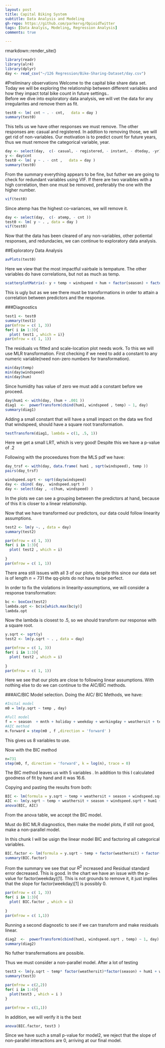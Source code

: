 ```yaml
---
layout: post
title: Capital Biking System
subtitle: Data Analysis and Modeling
gh-repo: https://github.com/parkervg/OpioidTwitter
tags: [Data Analyis, Modeling, Regression Analysis]
comments: true

---
```


rmarkdown::render_site()



```r
library(readr)
library(alr4)
library(dplyr)
day <- read_csv("~/126 Regression/Bike-Sharing-Dataset/day.csv")


```
#Preliminary observations
Welcome to the capital bike share data set. Today we will be exploring the relationship between different variables and how they impact total bike count in future settings..  
Before we dive into exploratory data analysis, we will vet the data for any irregularites and remove them as fit. 

```r
test0 <- lm( cnt ~ . - cnt,   data = day )
summary(test0)

```
This tells us we have other responses we must remove. The other responses are: casual and registered. 
In addtion to removing those, we will get rid of non-variables. 
Our motivation is to predict count for future years, thus we must remove the categorical variable, year. 
```r
day <- select(day,  c(- casual, - registered, - instant, - dteday, -yr) ) 
y <- day$cnt
test0 <- lm( y ~ . - cnt ,   data = day )
summary(test0)
```
From the summary everything appears to be fine, but futher we are going to check for redundant variables using VIF. 
If there are two varaibles with a high correlation, then one must be removed, preferably the one with the higher number.
```r
vif(test0)
```
Since atemp has the highest co-variances, we will remove it. 


```r
day <- select(day,  c(- atemp, - cnt ))
test0 <- lm( y ~ . , data = day )
vif(test0)

```
Now that the data has been cleared of any non-variables, other potiental responses, and redundacies, we can continue to exploratory data analysis.  
 

##Exploratory Data Analysis 
```r
avPlots(test0)

```

Here we view that the most impactful vairbale is tempature. The other variables do have correlations, but not as much as temp.

```r
scatterplotMatrix(~ y + temp + windspeed + hum + factor(season) + factor(mnth) + factor(holiday) + factor(weekday) + factor(workingday) + factor(weathersit) , data =day)

```

This is ugly but as we see there must be transformations in order to attain a correlation between predictors and the response. 

###Diagnostics 
```r
test1 <- test0
summary(test1)
par(mfrow = c( 1, 3))
for( i in 1:3){
  plot( test1 , which = i)}
par(mfrow = c( 1, 1))

```
The residuals vs fitted and scale-location plot needs work. To this we will use MLR transformation.
First checking if we need to add a constant to any numeric variable(need non-zero numbers for transformation).

```r
min(day$temp)
min(day$windspeed)
min(day$hum)
```
Since humidity has value of zero we must add a constant before we proceed. 

```r
day$hum1 <- with(day, (hum + .001 )) 
diag1  <-  powerTransform(cbind(hum1, windspeed , temp) ~ 1, day)
summary(diag1)
```

Adding a small constant that will have a small impact on the data we find that windspeed, should have a square root transformation. 

```r
testTransform(diag1, lambda = c(1, .5, 1))


```
Here we get a small LRT, which is very good! Despite this we have a p-value of .2

Following with the proceedures from the MLS pdf we have:
```r
day_trsf <- with(day, data.frame( hum1 , sqrt(windspeed), temp ))
pairs(day_trsf)

windspeed.sqrt <- sqrt(day$windspeed)
day <- cbind( day,  windspeed.sqrt )
day <- select(day , -c(hum, windspeed) )

```
In the plots we can see a grouping between the predictors at hand, because of this it is closer to a linear relationship.


Now that we have transformed our predictors, our data could follow linearity assumptions. 

```r
test2 <- lm(y ~. , data = day)
summary(test2)

par(mfrow = c( 1, 3))
for( i in 1:3){
  plot( test2 , which = i)
  
} 
par(mfrow = c( 1, 1))
```
There area still issues with all 3 of our plots, despite this since our data set is of length $n = 731$ the qq-plots do not have to be perfect. 

In order to fix the violations in linearity-assumptions, we will consider a response transformation: 
```r
bc <- boxCox(test2) 
lambda.opt <- bc$x[which.max(bc$y)] 
lambda.opt 
```
Now the lambda is closest to .5, so we should transform our response with a square root.

```r
y.sqrt <- sqrt(y)
test2 <- lm(y.sqrt ~ . , data = day) 

par(mfrow = c( 1, 3))
for( i in 1:3){
  plot( test2 , which = i)
  
} 
par(mfrow = c( 1, 1))

```
Here we see that our plots are close to following linear assumptions.
With nothing else to do  we can continue to the AIC/BIC methods. 


###AIC/BIC Model selection. 
Doing the AIC/ BIC Methods, we have:
```r
#Inital model
m0 = lm(y.sqrt ~ temp , day)

#Full model
f = ~ season  + mnth + holiday + weekday + workingday + weathersit + temp + hum1 + windspeed.sqrt
#AIC method
m.forward = step(m0 , f ,direction = 'forward' )
```
This gives us 8 variables to use. 

Now with the BIC method 
```r
n=731
step(m0, f, direction = 'forward', k = log(n), trace = 0) 

```
The BIC method leaves us with 5 variables .
In addition to this I calculated goodness of fit by hand and it was 16.6.


Copying and pasting the results from both: 
```r
BIC <- lm(formula = y.sqrt ~ temp + weathersit + season + windspeed.sqrt + hum1, data = day)
AIC <- lm(y.sqrt ~ temp + weathersit + season + windspeed.sqrt + hum1 + holiday + weekday + workingday , data = day)
anova(BIC, AIC)
```
From the anova table, we accept the BIC model. 

Must do BIC MLR diagnostics, then make the model plots, if still not good, make a non-parallel model. 

In this chunk I will be usign the linear model BIC and factoring all categorical variables. 
```r
BIC.factor <- lm(formula = y.sqrt ~ temp + factor(weathersit) + factor(season) + windspeed.sqrt + hum1 , data = day)
summary(BIC.factor)
```

From the summary we see that our $R^2$ increased and Residual standard error decreased. This is good. In the chart we have an issue with the p-value for factor(weekday)[1]. This is not grounds to remove it, it just implies that the slope for factor(weekday)[1] is possibly 0. 


```r
par(mfrow = c( 1, 3))
for( i in 1:3){
  plot( BIC.factor , which = i)
  
} 
par(mfrow = c( 1,1))


```

Running a second diagnostic to see if we can transform and make residuals linear.
```r
diag2  <-  powerTransform(cbind(hum1, windspeed.sqrt , temp) ~ 1, day)
summary(diag2)

```
No futher transfermations are possible. 

Thus we must consider a non-parallel model. After a lot of testing 
```r
test3 <- lm(y.sqrt ~ temp* factor(weathersit)*factor(season) + hum1 + windspeed.sqrt, data = day  )
summary(test3)

par(mfrow = c(2,2))   
for( i in 1:4){
  plot(test3 , which = i )
}

par(mfrow = c(1,1))

```

In addition, we will verify it is the best 

```r
anova(BIC.factor, test3 )
``` 

Since we have such a small p-value for model2, we reject that the slope of non-parallel interactions are 0,
arriving at our final model. 

